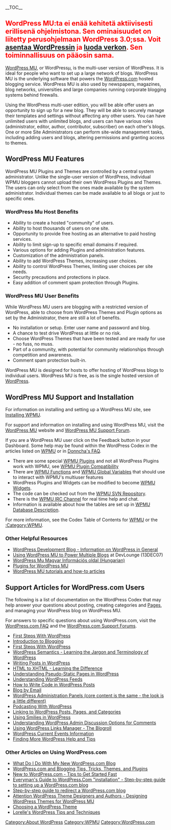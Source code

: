 {{Languages|
{{en|WordPress MU}}
{{fi|fi:WordPress MU}}
{{ja|WordPress MU}}
{{th|เวิร์ดเพรส MU}}
{{zh-cn|WordPressMU}}
{{ru|ru:WordPress MU}}
}}
__TOC__
==<span style="color:red">WordPress MU:ta ei enää kehitetä aktiivisesti erillisenä ohjelmistona. Sen ominaisuudet on liitetty perusohjelmaan WordPress 3.0;ssa. Voit [[WordPressin asennus|asentaa WordPressin]] ja [[Luo verkko|luoda verkon]]. Sen toiminnallisuus on pääosin sama.</span>==



[[WPMU|WordPress MU]], or WordPressµ, is the multi-user version of WordPress. It is ideal for people who want to set up a large network of blogs. WordPress MU is the underlying software that powers the [http://wordpress.com/ WordPress.com] hosted blogging service. WordPress MU is also used by newspapers, magazines, blog networks, universities and large companies running corporate blogging systems behind firewalls. 

Using the WordPress multi-user edition, you will be able offer users an opportunity to sign up for a new blog. They will be able to securely manage their templates and settings without affecting any other users. You can have unlimited users with unlimited blogs, and users can have various roles (administrator, editor, author, contributor, subscriber) on each other's blogs. One or more Site Administrators can perform site-wide management tasks, including adding users and blogs, altering permissions and granting access to themes.

== WordPress MU Features ==

WordPress MU Plugins and Themes are controlled by a central system administrator. Unlike the single-user version of WordPress, individual WPMU bloggers cannot upload their own WordPress Plugins and Themes. The users can only select from the ones made available by the system administrator. Individual themes can be made available to all blogs or just to specific ones.

=== WordPress Mu Host Benefits ===

* Ability to create a hosted "community" of users.
* Ability to host thousands of users on one site.
* Opportunity to provide free hosting as an alternative to paid hosting services.
* Ability to limit sign-up to specific email domains if required.
* Various options for adding Plugins and administration features.
* Customization of the administration panels.
* Ability to add WordPress Themes, increasing user choices.
* Ability to control WordPress Themes, limiting user choices per site needs.
* Security precautions and protections in place.
* Easy addition of comment spam protection through Plugins.

=== WordPress MU User Benefits ===

While WordPress MU users are blogging with a restricted version of WordPress, able to choose from WordPress Themes and Plugin options as set by the Administrator, there are still a lot of benefits.

* No installation or setup. Enter user name and password and blog.
* A chance to test drive WordPress at little or no risk.
* Choose WordPress Themes that have been tested and are ready for use - no fuss, no muss.
* Part of a community, with potential for community relationships through competition and awareness.
* Comment spam protection built-in.

WordPress MU is designed for hosts to offer hosting of WordPress blogs to individual users. WordPress MU is free, as is the single hosted version of [http://www.wordpress.org/download WordPress].

== WordPress MU Support and Installation ==

For information on installing and setting up a WordPress MU site, see [[Installing WPMU]]. 

For support and information on installing and using WordPress MU, visit the [http://mu.wordpress.org WordPress MU] website and [http://mu.wordpress.org/forums WordPress MU Support Forum].

If you are a WordPress MU user click on the Feedback button in your Dashboard.  Some help may be found within the WordPress Codex in the articles listed on [[WPMU]] or in [http://donncha.wordpress.com/2005/09/23/wordpresscom-faq/ Donncha's FAQ]. 

* There are some special [[WPMU Plugins]] and not all WordPress Plugins work with WPMU, see [[WPMU Plugin Compatibility]]
* There are [[WPMU Functions]] and [[WPMU Global Variables]] that should use to interact with WPMU's multiuser features
* WordPress Plugins and Widgets can be modified to become [[WPMU Widgets]].
* The code can be checked out from the [[WPMU SVN Repository]]. 
* There is the [[WPMU IRC Channel]] for real time help and chat.
* Information is available about how the tables are set up in [[WPMU Database Description]].

For more information, see the Codex Table of Contents for [[WPMU]] or the [[:Category:WPMU]].

=== Other Helpful Resources ===

* [http://wordpress.org/development/ WordPress Development Blog - Information on WordPress in General]
* [http://www.devlounge.net/articles/using-wordpress-mu-to-power-multiple-blogs Using WordPress MU to Power Multiple Blogs] at DevLounge (13DEC07)
*[http://mu.word-press.hu WordPress Mu Magyar Információs oldal (Hungarian)]
* [http://wordpress.org/extend/plugins/tags/wpmu Plugins for WordPress MU]
* [http://wpmututorials.com/ WordPress MU tutorials and how-to articles]

== Support Articles for WordPress.com Users ==

The following is a list of documentation on the WordPress Codex that may help answer your questions about posting, creating categories and [[Pages]], and managing your WordPress blog on WordPress MU. 

For answers to specific questions about using WordPress.com, visit the [http://faq.wordpress.com/ WordPress.com FAQ] and the [http://wordpress.com/forums WordPress.com Support Forums].

* [[First_Steps_With_WordPress|First Steps With WordPress]]
* [[Introduction_to_Blogging|Introduction to Blogging]]
* [[First_Steps_With_WordPress|First Steps With WordPress]]
* [[WordPress_Semantics|WordPress Semantics - Learning the Jargon and Terminology of WordPress]]
* [[Writing_Posts|Writing Posts in WordPress]]
* [[HTML_to_XHTML|HTML to XHTML - Learning the Difference]]
* [[Pages|Understanding Pseudo-Static Pages in WordPress]]
* [[WordPress_Feeds|Understanding WordPress Feeds]]
* [[Writing_Code_in_Your_Posts|How to Write Code in WordPress Posts]]
* [[Blog_by_Email|Blog by Email]]
* [[Administration_Panels|WordPress Administration Panels (core content is the same - the look is a little different)]]
* [[Podcasting|Podcasting With WordPress]]
* [[Linking_Posts_Pages_and_Categories|Linking to WordPress Posts, Pages, and Categories]]
* [[Using_Smilies|Using Smilies in WordPress]]
* [[Discussion_Options|Understanding WordPress Admin Discussion Options for Comments]]
* [[Links_Manager|Using WordPress Links Manager - The Blogroll]]
* [[Current_events|WordPress Current Events Information]]
* [[Finding_WordPress_Help|Finding More WordPress Help and Tips]]

=== Other Articles on Using WordPress.com ===

* [http://lorelle.wordpress.com/2006/07/29/what-do-i-do-with-my-new-wordpresscom-blog/ What Do I Do With My New WordPress.com Blog]
* [http://blogging.wordpress.com/ WordPress.com and Blogging Tips, Tricks, Themes, and Plugins]
* [http://leita.wordpress.com/2005/11/22/new-to-wordpresscom-tips-to-get-started-fast/ New to WordPress.com - Tips to Get Started Fast]
*[http://www.lucidgreen.net/wordpressGuides/everymansWPCOMinstall.pdf Everyman's Guide to WordPress.Com "installation" - Step-by-step guide to setting up a WordPress.com blog]
*[http://blog-well.com/wp-content/uploads/2008/01/how-to-redirect-a-wordpresscom-blog.pdf/ Step-by-step guide to redirect a WordPress.com blog]
* [http://lorelle.wordpress.com/2005/08/26/attention-wordpress-theme-designers-designing-themes-for-wordpressmu/ Attention WordPress Theme Designers and Authors - Designing WordPress Themes for WordPress MU]
* [http://lorelle.wordpress.com/2005/08/21/choosing-a-wordpress-theme/ Choosing a WordPress Theme]
* [http://lorelle.wordpress.com/tag/wordpress-tips/ Lorelle's WordPress Tips and Techniques]

[[Category:About WordPress]]
[[Category:WPMU]]
[[Category:WordPress.com]]